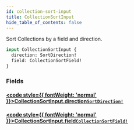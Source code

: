 ```yaml
---
id: collection-sort-input
title: CollectionSortInput
hide_table_of_contents: false
---
```








Sort Collections by a field and direction.

```graphql
input CollectionSortInput {
  direction: SortDirection!
  field: CollectionSortField!
}
```


### Fields

#### [<code style={{ fontWeight: 'normal' }}>CollectionSortInput.<b>direction</b></code>](#)<Bullet />[`SortDirection!`](/demand/api/graphql-admin/reference/enums/sort-direction) <Badge class="secondary" text="non-null"/> <Badge class="secondary" text="enum"/>
> 
> 

#### [<code style={{ fontWeight: 'normal' }}>CollectionSortInput.<b>field</b></code>](#)<Bullet />[`CollectionSortField!`](/demand/api/graphql-admin/reference/enums/collection-sort-field) <Badge class="secondary" text="non-null"/> <Badge class="secondary" text="enum"/>
> 
> 





